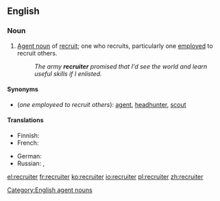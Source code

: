 ==English==

===Noun===
{{en-noun}}

# [[agent noun|Agent noun]] of [[recruit]]; one who recruits, particularly one [[employ]]ed to recruit others.
#: ''The army '''recruiter''' promised that I'd see the world and learn useful skills if I enlisted.''

====Synonyms====
* (''one employeed to recruit others''): [[agent]], [[headhunter]], [[scout]]

====Translations====
{{trans-top|one employed to recruit others}}
* Finnish: {{t-|fi|värvääjä}}
* French: {{t+|fr|recruteur|m}}
{{trans-mid}}
* German: {{t-|de|Rekrutierer|m}}
* Russian: {{t+|ru|вербовщик|m|tr=verbóvščik|sc=Cyrl}}, {{t-|ru|рекрутер|m|tr=rekrútɛr|sc=Cyrl}}
{{trans-bottom}}

[[Category:English agent nouns]]

[[el:recruiter]]
[[fr:recruiter]]
[[ko:recruiter]]
[[io:recruiter]]
[[pl:recruiter]]
[[zh:recruiter]]